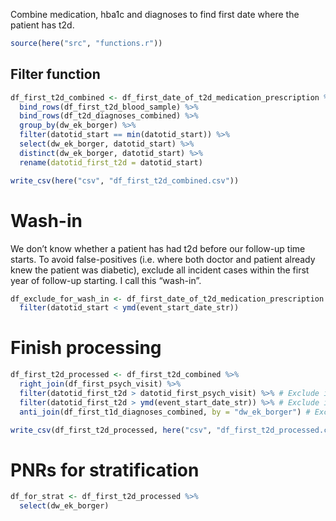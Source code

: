 Combine medication, hba1c and diagnoses to find first date where the patient has t2d.

```r
source(here("src", "functions.r"))
```


## Filter function
```r
df_first_t2d_combined <- df_first_date_of_t2d_medication_prescription %>% 
  bind_rows(df_first_t2d_blood_sample) %>% 
  bind_rows(df_t2d_diagnoses_combined) %>% 
  group_by(dw_ek_borger) %>% 
  filter(datotid_start == min(datotid_start)) %>% 
  select(dw_ek_borger, datotid_start) %>% 
  distinct(dw_ek_borger, datotid_start) %>% 
  rename(datotid_first_t2d = datotid_start)
```

```r
write_csv(here("csv", "df_first_t2d_combined.csv"))
```


# Wash-in
We don't know whether a patient has had t2d before our follow-up time starts. To avoid false-positives (i.e. where both doctor and patient already knew the patient was diabetic), exclude all incident cases within the first year of follow-up starting. I call this "wash-in".

```r
df_exclude_for_wash_in <- df_first_date_of_t2d_medication_prescription %>% 
  filter(datotid_start < ymd(event_start_date_str))
```

# Finish processing
```r
df_first_t2d_processed <- df_first_t2d_combined %>% 
  right_join(df_first_psych_visit) %>%
  filter(datotid_first_t2d > datotid_first_psych_visit) %>% # Exclude if after first psychiatric visit
  filter(datotid_first_t2d > ymd(event_start_date_str)) %>% # Exclude if after start date
  anti_join(df_first_t1d_diagnoses_combined, by = "dw_ek_borger") # Exclude if previous T1D - removes 120

write_csv(df_first_t2d_processed, here("csv", "df_first_t2d_processed.csv"))
```

# PNRs for stratification
```r
df_for_strat <- df_first_t2d_processed %>% 
  select(dw_ek_borger)
```

